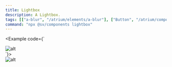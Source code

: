 ```yaml
---
title: Lightbox
description: A Lightbox.
tags: [["a-blur", "/atrium/elements/a-blur"], ["Button", "/atrium/components/button"]]
command: "npx @sv/components lightbox"
---
```


<Example code={`
<Lightbox>
  <div class="h-[500px] w-full flex-none p-2">
    <img
      class="h-full w-full bg-zinc-400 object-cover"
      src="https://picsum.photos/900/480"
      alt="alt"
      loading="lazy"
    />
  </div>
</Lightbox>
`}>
  <Lightbox client:only="vue">
    <div class="max-h-[600px] w-full flex-none p-2 touch-none">
      <a-pinch-zoom min-scale="0.5">
        <img
          class="h-full w-full bg-zinc-400 object-cover"
          src="https://picsum.photos/900/480"
          alt="alt"
          loading="lazy"
        />
      </a-pinch-zoom>
    </div>
  </Lightbox>
</Example>

